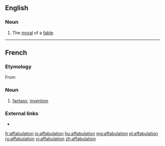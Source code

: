 ==English==

===Noun===
{{en-noun}}

# {{lb|en|obsolete}} The [[moral]] of a [[fable]]

----

==French==

===Etymology===
From {{suffix|affabuler|tion|lang=fr}}

===Noun===
{{fr-noun|f}}
# [[fantasy]], [[invention]]

===External links===
* {{R:TLFi}}

[[fr:affabulation]]
[[io:affabulation]]
[[hu:affabulation]]
[[mg:affabulation]]
[[pl:affabulation]]
[[ru:affabulation]]
[[vi:affabulation]]
[[zh:affabulation]]